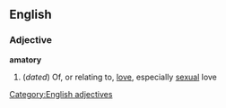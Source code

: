 ==English==
===Adjective===
'''amatory'''
#(''dated'') Of, or relating to, [[love]], especially [[sexual]] love
[[Category:English adjectives]]